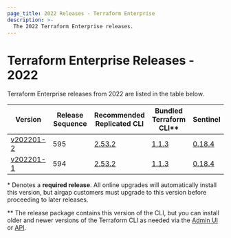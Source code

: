 ```yaml
---
page_title: 2022 Releases - Terraform Enterprise
description: >-
  The 2022 Terraform Enterprise releases.
---
```


# Terraform Enterprise Releases - 2022

Terraform Enterprise releases from 2022 are listed in the table below.

| Version                                         | Release Sequence | Recommended<br /> Replicated CLI                                     | Bundled <br />Terraform CLI**                                          | Sentinel                                                                    |
| ----------------------------------------------- | ---------------- | -------------------------------------------------------------------- | ------------------------------------------------------------------- | --------------------------------------------------------------------------- |
| [v202201-2](/enterprise/releases/2022/v202201-2) | 595              | [2.53.2](https://release-notes.replicated.com/release-notes/2.53.2/) | [1.1.3](https://github.com/hashicorp/terraform/releases/tag/v1.1.3) | [0.18.4](https://docs.hashicorp.com/sentinel/changelog#0-18-4-july-20-2021) |
| [v202201-1](/enterprise/releases/2022/v202201-1) | 594              | [2.53.2](https://release-notes.replicated.com/release-notes/2.53.2/) | [1.1.3](https://github.com/hashicorp/terraform/releases/tag/v1.1.3) | [0.18.4](https://docs.hashicorp.com/sentinel/changelog#0-18-4-july-20-2021) |

\* Denotes a <strong>required release</strong>. All online upgrades will automatically install this version, but airgap customers must upgrade to this version before proceeding to later releases.

\** The release package contains this version of the CLI, but you can install older and newer versions of the Terraform CLI as needed via the [Admin UI](https://www.terraform.io/enterprise/admin/application/resources#managing-terraform-versions) or [API](https://www.terraform.io/cloud-docs/api-docs/admin/terraform-versions).